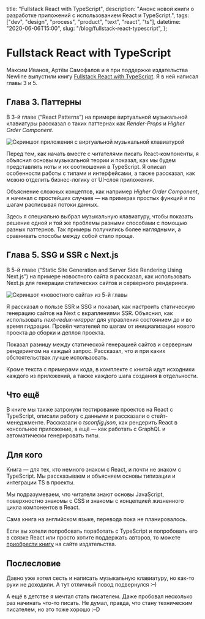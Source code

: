   title: "Fullstack React with TypeScript",
  description: "Анонс новой книги о разработке приложений с использованием React и TypeScript.",
  tags: ["dev", "design", "process", "product", "text", "react", "ts"],
  datetime: "2020-06-06T15:00",
  slug: "/blog/fullstack-react-typescript",
};

# Fullstack React with TypeScript

Максим Иванов, Артём Самофалов и я при поддержке издательства Newline выпустили книгу [Fullstack React with TypeScript](https://www.newline.co/fullstack-react-with-typescript). Я в ней написал главы 3 и 5.

## Глава 3. Паттерны

В 3-й главе (“React Patterns”) на примере виртуальной музыкальной клавиатуры рассказал о таких паттернах как _Render-Props_ и _Higher Order Component_.

![Скриншот приложения с виртуальной музыкальной клавиатурой](/img/blog/frt-react-piano.png)

Перед тем, как начать вместе с читателями писать React-компоненты, я объяснил основы музыкальной теории и показал, как мы будем представлять ноты и их соотношения в TypeScript. Я описал особенности работы с типами и интерфейсами, а также рассказал, как можно отделить бизнес-логику от UI-слоя приложения.

Объяснение сложных концептов, как например _Higher Order Component_, я начинал с простейших случаев — на примерах простых функций и по шагам расписывая потоки данных.

Здесь я специально выбрал музыкальную клавиатуру, чтобы показать решение одной и той же проблемы разными способами с помощью разных паттернов. Так примеры получились более наглядными, а сравнивать способы между собой стало проще.

## Глава 5. SSG и SSR с Next.js

В 5-й главе (“Static Site Generation and Server Side Rendering Using Next.js”) на примере новостного сайта я рассказал, как использовать Next.js для генерации статических сайтов и серверного рендеринга.

![Скриншот «новостного сайта» из 5-й главы](/img/blog/frt-news-site.png)

Я рассказал о пользе SSR и SSG и показал, как настроить статическую генерацию сайтов на Next с вкраплениями SSR. Объяснил, как использовать _next-redux-wrapper_ для управления состоянием до и во время гидрации. Провёл читателей по шагам от инициализации нового проекта до сборки и деплоя проекта.

Показал разницу между статической генерацией сайтов и серверным рендерингом на каждый запрос. Рассказал, что и при каких обстоятельствах лучше использовать.

Кроме текста с примерами кода, в комплекте с книгой идут исходники каждого из приложений, а также каждого шага создания в отдельности.

## Что ещё

В книге мы также затронули тестирование проектов на React с TypeScript, описали работу с данными и рассказали о стейт-менеджменте. Рассказали о _tsconfig.json_, как рендерить React в консольное приложение, а ещё — как работать с GraphQL и автоматически генерировать типы.

## Для кого

Книга — для тех, кто немного знаком с React, и почти не знаком с TypeScript. Мы рассказываем и объясняем основы типизации и интеграции TS в проекты.

Мы подразумеваем, что читатели знают основы JavaScript, поверхностно знакомы с CSS и знакомы с концепцией жизненного цикла компонентов в React.

Сама книга на английском языке, перевода пока не планировалось.

Если вы хотели попробовать поработать с TypeScript и попробовать его в связке React или просто хотите поддержать авторов, то можете [приобрести книгу](https://www.newline.co/fullstack-react-with-typescript) на сайте издательства.

## Послесловие

Давно уже хотел сесть и написать музыкальную клавиатуру, но как-то руки не доходили. А тут отличный повод <nobr>подвернулся :–)</nobr>

А ещё в детстве я мечтал стать писателем. Даже пробовал несколько раз начинать что-то писать. Не думал, правда, что стану техническим писателем, но это тоже <nobr>хорошо :–D</nobr>
